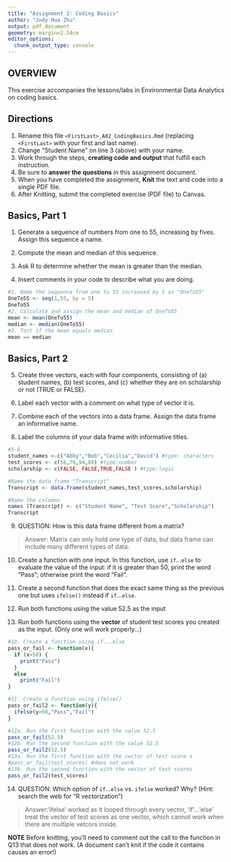 ```yaml
---
title: "Assignment 2: Coding Basics"
author: "Judy Hua Zhu"
output: pdf_document
geometry: margin=2.54cm
editor_options: 
  chunk_output_type: console
---
```


## OVERVIEW

This exercise accompanies the lessons/labs in Environmental Data Analytics on coding basics.

## Directions

1.  Rename this file `<FirstLast>_A02_CodingBasics.Rmd` (replacing `<FirstLast>` with your first and last name).
2.  Change "Student Name" on line 3 (above) with your name.
3.  Work through the steps, **creating code and output** that fulfill each instruction.
4.  Be sure to **answer the questions** in this assignment document.
5.  When you have completed the assignment, **Knit** the text and code into a single PDF file.
6.  After Knitting, submit the completed exercise (PDF file) to Canvas.

## Basics, Part 1

1.  Generate a sequence of numbers from one to 55, increasing by fives. Assign this sequence a name.

2.  Compute the mean and median of this sequence.

3.  Ask R to determine whether the mean is greater than the median.

4.  Insert comments in your code to describe what you are doing.

```r
#1. Name the sequence from one to 55 increased by 5 as "OneTo55"
OneTo55 <- seq(1,55, by = 5)
OneTo55
#2. Calculate and assign the mean and median of OneTo55
mean <- mean(OneTo55)
median <- median(OneTo55)
#3. Test if the mean equals median
mean == median

```

## Basics, Part 2

5.  Create three vectors, each with four components, consisting of (a) student names, (b) test scores, and (c) whether they are on scholarship or not (TRUE or FALSE).

6.  Label each vector with a comment on what type of vector it is.

7.  Combine each of the vectors into a data frame. Assign the data frame an informative name.

8.  Label the columns of your data frame with informative titles.

```r
#5-8.
student_names <-c("Abby","Bob","Cecilia","David") #type: characters 
test_scores <- c(56,70,94,80) #type:number
scholarship <- c(FALSE, FALSE,TRUE,FALSE ) #type:logic

#Name the data frame "Transcript"
Transcript <- data.frame(student_names,test_scores,scholarship)

#Name the columns
names (Transcript) <- c("Student Name", "Test Score","Scholarship")
Transcript
```

9.  QUESTION: How is this data frame different from a matrix?

> Answer: Matrix can only hold one type of data, but data frame can include many different types of data.

10. Create a function with one input. In this function, use `if`...`else` to evaluate the value of the input: if it is greater than 50, print the word "Pass"; otherwise print the word "Fail". 

11. Create a second function that does the exact same thing as the previous one but uses `ifelse()` instead if `if`...`else `. 

12. Run both functions using the value 52.5 as the input

13. Run both functions using the **vector** of student test scores you created as the input. (Only one will work properly...)

```r
#10. Create a function using if...else
pass_or_fail <- function(x){
  if (x>50) {
    print("Pass")
  }
  else
    print("Fail")
}

#11. Create a function using ifelse()
pass_or_fail2 <- function(y){
  ifelse(y>50,"Pass","Fail")
}

#12a. Run the first function with the value 52.5
pass_or_fail(52.5)
#12b. Run the second function with the value 52.5
pass_or_fail2(52.5)
#13a. Run the first function with the vector of test score s
#pass_or_fail(test_scores) #does not work
#13b. Run the second function with the vector of test scores
pass_or_fail2(test_scores)
```

14. QUESTION: Which option of `if`...`else` vs. `ifelse` worked? Why? (Hint: search the web for "R vectorization")

> Answer:'ifelse' worked as it looped through every vector, 'if'...'else' treat the vector of test scores as one vector, which cannot work when there are multiple vetcors inside.


**NOTE** Before knitting, you'll need to comment out the call to the function in Q13 that does not work. (A document can't knit if the code it contains causes an error!)
